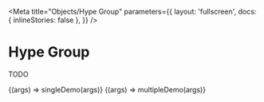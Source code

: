 
<Meta
  title="Objects/Hype Group"
  parameters={{
    layout: 'fullscreen',
    docs: { inlineStories: false },
  }}
/>

# Hype Group

TODO

<Canvas>
  <Story name="Single" height="300px">
    {(args) => singleDemo(args)}
  </Story>
</Canvas>

<Canvas>
  <Story name="Multiple" height="300px">
    {(args) => multipleDemo(args)}
  </Story>
</Canvas>
